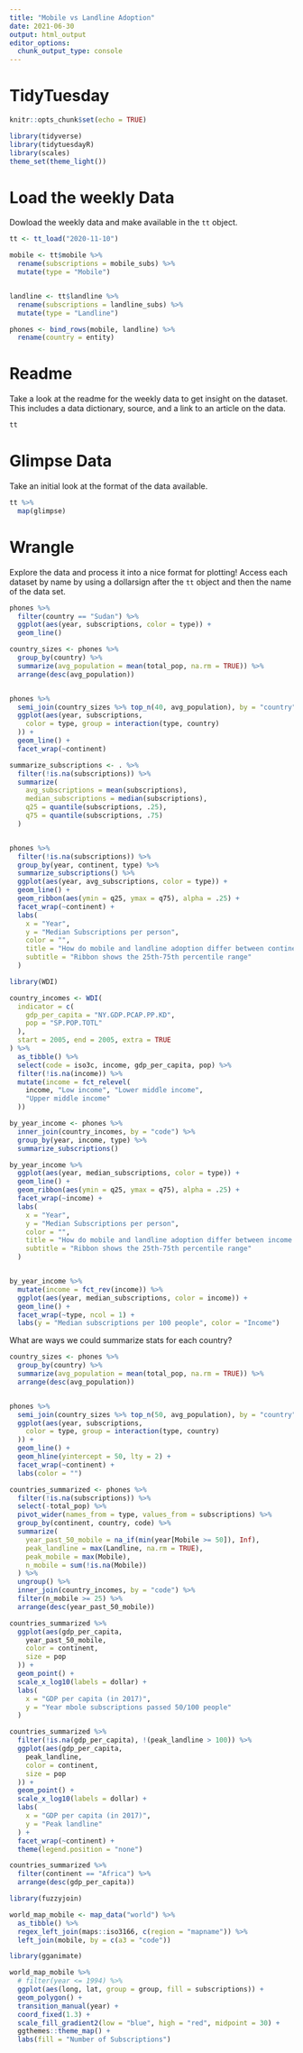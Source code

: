 ```yaml
---
title: "Mobile vs Landline Adoption"
date: 2021-06-30
output: html_output
editor_options: 
  chunk_output_type: console
---
```


# TidyTuesday


```r

knitr::opts_chunk$set(echo = TRUE)

library(tidyverse)
library(tidytuesdayR)
library(scales)
theme_set(theme_light())

```

# Load the weekly Data

Dowload the weekly data and make available in the `tt` object.

```r

tt <- tt_load("2020-11-10")

mobile <- tt$mobile %>%
  rename(subscriptions = mobile_subs) %>%
  mutate(type = "Mobile")


landline <- tt$landline %>%
  rename(subscriptions = landline_subs) %>%
  mutate(type = "Landline")

phones <- bind_rows(mobile, landline) %>%
  rename(country = entity)
```


# Readme

Take a look at the readme for the weekly data to get insight on the dataset.
This includes a data dictionary, source, and a link to an article on the data.

```r

tt

```


# Glimpse Data

Take an initial look at the format of the data available.

```r

tt %>%
  map(glimpse)
```

# Wrangle

Explore the data and process it into a nice format for plotting! Access each dataset by name by using a dollarsign after the `tt` object and then the name of the data set.

```r

phones %>%
  filter(country == "Sudan") %>%
  ggplot(aes(year, subscriptions, color = type)) +
  geom_line()

country_sizes <- phones %>%
  group_by(country) %>%
  summarize(avg_population = mean(total_pop, na.rm = TRUE)) %>%
  arrange(desc(avg_population))


phones %>%
  semi_join(country_sizes %>% top_n(40, avg_population), by = "country") %>%
  ggplot(aes(year, subscriptions,
    color = type, group = interaction(type, country)
  )) +
  geom_line() +
  facet_wrap(~continent)

summarize_subscriptions <- . %>%
  filter(!is.na(subscriptions)) %>%
  summarize(
    avg_subscriptions = mean(subscriptions),
    median_subscriptions = median(subscriptions),
    q25 = quantile(subscriptions, .25),
    q75 = quantile(subscriptions, .75)
  )


phones %>%
  filter(!is.na(subscriptions)) %>%
  group_by(year, continent, type) %>%
  summarize_subscriptions() %>%
  ggplot(aes(year, avg_subscriptions, color = type)) +
  geom_line() +
  geom_ribbon(aes(ymin = q25, ymax = q75), alpha = .25) +
  facet_wrap(~continent) +
  labs(
    x = "Year",
    y = "Median Subscriptions per person",
    color = "",
    title = "How do mobile and landline adoption differ between continents?",
    subtitle = "Ribbon shows the 25th-75th percentile range"
  )
```

```r
library(WDI)

country_incomes <- WDI(
  indicator = c(
    gdp_per_capita = "NY.GDP.PCAP.PP.KD",
    pop = "SP.POP.TOTL"
  ),
  start = 2005, end = 2005, extra = TRUE
) %>%
  as_tibble() %>%
  select(code = iso3c, income, gdp_per_capita, pop) %>%
  filter(!is.na(income)) %>%
  mutate(income = fct_relevel(
    income, "Low income", "Lower middle income",
    "Upper middle income"
  ))

by_year_income <- phones %>%
  inner_join(country_incomes, by = "code") %>%
  group_by(year, income, type) %>%
  summarize_subscriptions()

by_year_income %>%
  ggplot(aes(year, median_subscriptions, color = type)) +
  geom_line() +
  geom_ribbon(aes(ymin = q25, ymax = q75), alpha = .25) +
  facet_wrap(~income) +
  labs(
    x = "Year",
    y = "Median Subscriptions per person",
    color = "",
    title = "How do mobile and landline adoption differ between income categories?",
    subtitle = "Ribbon shows the 25th-75th percentile range"
  )


by_year_income %>%
  mutate(income = fct_rev(income)) %>%
  ggplot(aes(year, median_subscriptions, color = income)) +
  geom_line() +
  facet_wrap(~type, ncol = 1) +
  labs(y = "Median subscriptions per 100 people", color = "Income")
```


What are ways we could summarize stats for each country?

```r

country_sizes <- phones %>%
  group_by(country) %>%
  summarize(avg_population = mean(total_pop, na.rm = TRUE)) %>%
  arrange(desc(avg_population))


phones %>%
  semi_join(country_sizes %>% top_n(50, avg_population), by = "country") %>%
  ggplot(aes(year, subscriptions,
    color = type, group = interaction(type, country)
  )) +
  geom_line() +
  geom_hline(yintercept = 50, lty = 2) +
  facet_wrap(~continent) +
  labs(color = "")

countries_summarized <- phones %>%
  filter(!is.na(subscriptions)) %>%
  select(-total_pop) %>%
  pivot_wider(names_from = type, values_from = subscriptions) %>%
  group_by(continent, country, code) %>%
  summarize(
    year_past_50_mobile = na_if(min(year[Mobile >= 50]), Inf),
    peak_landline = max(Landline, na.rm = TRUE),
    peak_mobile = max(Mobile),
    n_mobile = sum(!is.na(Mobile))
  ) %>%
  ungroup() %>%
  inner_join(country_incomes, by = "code") %>%
  filter(n_mobile >= 25) %>%
  arrange(desc(year_past_50_mobile))

countries_summarized %>%
  ggplot(aes(gdp_per_capita,
    year_past_50_mobile,
    color = continent,
    size = pop
  )) +
  geom_point() +
  scale_x_log10(labels = dollar) +
  labs(
    x = "GDP per capita (in 2017)",
    y = "Year mbole subscriptions passed 50/100 people"
  )

countries_summarized %>%
  filter(!is.na(gdp_per_capita), !(peak_landline > 100)) %>%
  ggplot(aes(gdp_per_capita,
    peak_landline,
    color = continent,
    size = pop
  )) +
  geom_point() +
  scale_x_log10(labels = dollar) +
  labs(
    x = "GDP per capita (in 2017)",
    y = "Peak landline"
  ) +
  facet_wrap(~continent) +
  theme(legend.position = "none")

countries_summarized %>%
  filter(continent == "Africa") %>%
  arrange(desc(gdp_per_capita))
```


```r

library(fuzzyjoin)

world_map_mobile <- map_data("world") %>%
  as_tibble() %>%
  regex_left_join(maps::iso3166, c(region = "mapname")) %>%
  left_join(mobile, by = c(a3 = "code"))

library(gganimate)

world_map_mobile %>%
  # filter(year <= 1994) %>%
  ggplot(aes(long, lat, group = group, fill = subscriptions)) +
  geom_polygon() +
  transition_manual(year) +
  coord_fixed(1.3) +
  scale_fill_gradient2(low = "blue", high = "red", midpoint = 30) +
  ggthemes::theme_map() +
  labs(fill = "Number of Subscriptions")
```
